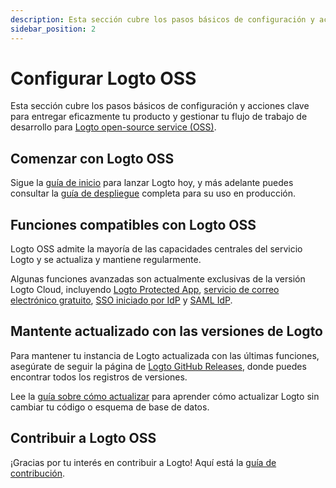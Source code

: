 ```yaml
---
description: Esta sección cubre los pasos básicos de configuración y acciones clave para entregar eficazmente tu producto y gestionar tu flujo de trabajo de desarrollo para el servicio de código abierto de Logto (OSS).
sidebar_position: 2
---
```


# Configurar Logto OSS

Esta sección cubre los pasos básicos de configuración y acciones clave para entregar eficazmente tu producto y gestionar tu flujo de trabajo de desarrollo para [Logto open-source service (OSS)](https://github.com/logto-io/logto).

## Comenzar con Logto OSS

Sigue la [guía de inicio](/logto-oss/get-started-with-oss/) para lanzar Logto hoy, y más adelante puedes consultar la [guía de despliegue](/logto-oss/deployment-and-configuration) completa para su uso en producción.

## Funciones compatibles con Logto OSS

Logto OSS admite la mayoría de las capacidades centrales del servicio Logto y se actualiza y mantiene regularmente.

Algunas funciones avanzadas son actualmente exclusivas de la versión Logto Cloud, incluyendo [Logto Protected App](/integrate-logto/protected-app), [servicio de correo electrónico gratuito](/connectors/email-connectors/built-in-email-service), [SSO iniciado por IdP](/end-user-flows/enterprise-sso/idp-initiated-sso) y [SAML IdP](/integrate-logto/third-party-applications).

## Mantente actualizado con las versiones de Logto

Para mantener tu instancia de Logto actualizada con las últimas funciones, asegúrate de seguir la página de [Logto GitHub Releases](https://github.com/logto-io/logto/releases), donde puedes encontrar todos los registros de versiones.

Lee la [guía sobre cómo actualizar](/logto-oss/upgrading-oss-version) para aprender cómo actualizar Logto sin cambiar tu código o esquema de base de datos.

## Contribuir a Logto OSS

¡Gracias por tu interés en contribuir a Logto! Aquí está la [guía de contribución](/logto-oss/contribution).
